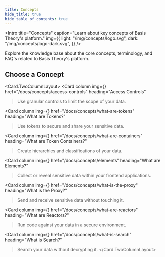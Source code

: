 ```yaml
---
title: Concepts
hide_title: true
hide_table_of_contents: true
---
```



<Intro
  title="Concepts"
  caption="Learn about key concepts of Basis Theory's platform."
  img={{
    light: "/img/concepts/logo.svg",
    dark: "/img/concepts/logo-dark.svg",
  }}
/>

Explore the knowledge base about the core concepts, terminology, and FAQ's related to Basis Theory's platform.

## Choose a Concept

<Card.TwoColumnLayout>
  <Card
    column
    img={<Info />}
    href="/docs/concepts/access-controls"
    heading="Access Controls"
  >Use granular controls to limit the scope of your data.</Card>

  <Card
    column
    img={<Info />}
    href="/docs/concepts/what-are-tokens"
    heading="What are Tokens?"
  >Use tokens to secure and share your sensitive data.</Card>

  <Card
    column
    img={<Info />}
    href="/docs/concepts/what-are-containers"
    heading="What are Token Containers?"
  >Create hierarchies and classifications of your data.</Card>

  <Card
    column
    img={<Info />}
    href="/docs/concepts/elements"
    heading="What are Elements?"
  >Collect or reveal sensitive data within your frontend applications.</Card>

  <Card
    column
    img={<Info />}
    href="/docs/concepts/what-is-the-proxy"
    heading="What is the Proxy?"
  >Send and receive sensitive data without touching it.</Card>

  <Card
    column
    img={<Info />}
    href="/docs/concepts/what-are-reactors"
    heading="What are Reactors?"
  >Run code against your data in a secure environment.</Card>

  <Card
    column
    img={<Info />}
    href="/docs/concepts/what-is-search"
    heading="What is Search?"
  >Search your data without decrypting it.</Card>
</Card.TwoColumnLayout>
